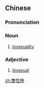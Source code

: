 {{also|双性恋}}
==Chinese==
{{zh-forms|s=双性恋}}

===Pronunciation===
{{zh-pron
|m=shuāngxìngliàn
|cat=n
}}

===Noun===
{{zh-noun}}

# [[bisexuality]]

===Adjective===
{{zh-adj}}

# [[bisexual]]

{{zh-cat|Sexual orientations}}

[[zh:雙性戀]]